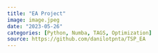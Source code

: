 ```yaml
---
title: "EA Project"
image: image.jpeg
date: "2023-05-26"
categories: [Python, Numba, TAGS, Optimization]
source: https://github.com/danilotpnta/TSP_EA
---
```


